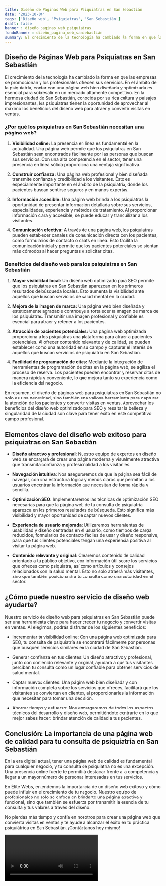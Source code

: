 ```yaml
---
title: Diseño de Páginas Web para Psiquiatras en San Sebastián
date: '2023-10-04'
tags: ['Diseño web', 'Psiquiatras', 'San Sebastián']
draft: false
banner : diseño_paginas_web_psiquiatras
fondoBanner : diseño_pagina_web_sansebastián
summary: El crecimiento de la tecnología ha cambiado la forma en que las empresas se promocionan y los profesionales ofrecen sus servicios. En el ámbito de la psiquiatría, contar con una página web bien diseñada y optimizada es esencial para sobresalir en un mercado altamente competitivo. En la hermosa ciudad de San Sebastián, conocida por su rica cultura y paisajes impresionantes, los psiquiatras tienen la oportunidad de aprovechar al máximo los beneficios del diseño web para atraer y convertir visitas en ventas.
---
```


## **Diseño de Páginas Web para Psiquiatras en San Sebastián**

El crecimiento de la tecnología ha cambiado la forma en que las empresas se promocionan y los profesionales ofrecen sus servicios. En el ámbito de la psiquiatría, contar con una página web bien diseñada y optimizada es esencial para sobresalir en un mercado altamente competitivo. En la hermosa ciudad de San Sebastián, conocida por su rica cultura y paisajes impresionantes, los psiquiatras tienen la oportunidad de aprovechar al máximo los beneficios del diseño web para atraer y convertir visitas en ventas.

### **¿Por qué los psiquiatras en San Sebastián necesitan una página web?**

1. **Visibilidad online:** La presencia en línea es fundamental en la actualidad. Una página web permite que los psiquiatras en San Sebastián sean encontrados fácilmente por las personas que buscan sus servicios. Con una alta competencia en el sector, tener una presencia en línea sólida proporciona una ventaja significativa.

2. **Construir confianza:** Una página web profesional y bien diseñada transmite confianza y credibilidad a los visitantes. Esto es especialmente importante en el ámbito de la psiquiatría, donde los pacientes buscan sentirse seguros y en manos expertas.

3. **Información accesible:** Una página web brinda a los psiquiatras la oportunidad de presentar información detallada sobre sus servicios, especialidades, experiencia y métodos de tratamiento. Al proporcionar información clara y accesible, se puede educar y tranquilizar a los visitantes.

4. **Comunicación efectiva:** A través de una página web, los psiquiatras pueden establecer canales de comunicación directa con los pacientes, como formularios de contacto o chats en línea. Esto facilita la comunicación inicial y permite que los pacientes potenciales se sientan más cómodos al hacer preguntas o solicitar citas.

### **Beneficios del diseño web para los psiquiatras en San Sebastián**

1. **Mayor visibilidad local:** Un diseño web optimizado para SEO permite que los psiquiatras en San Sebastián aparezcan en los primeros resultados de búsqueda locales. Esto aumenta la visibilidad ante aquellos que buscan servicios de salud mental en la ciudad.

2. **Mejora de la imagen de marca:** Una página web bien diseñada y estéticamente agradable contribuye a fortalecer la imagen de marca de los psiquiatras. Transmitir una imagen profesional y confiable es esencial para atraer y retener a los pacientes.

3. **Atracción de pacientes potenciales:** Una página web optimizada proporciona a los psiquiatras una plataforma para atraer a pacientes potenciales. Al ofrecer contenido relevante y de calidad, se pueden establecer como una autoridad en su campo y capturar el interés de aquellos que buscan servicios de psiquiatría en San Sebastián.

4. **Facilidad de programación de citas:** Mediante la integración de herramientas de programación de citas en la página web, se agiliza el proceso de reserva. Los pacientes pueden encontrar y reservar citas de manera rápida y conveniente, lo que mejora tanto su experiencia como la eficiencia del negocio.

En resumen, el diseño de páginas web para psiquiatras en San Sebastián no solo es una necesidad, sino también una valiosa herramienta para capturar la atención de los pacientes y convertir visitas en ventas. Aprovechar los beneficios del diseño web optimizado para SEO y resaltar la belleza y singularidad de la ciudad son clave para tener éxito en este competitivo campo profesional.

<GifSeo />

<Cta />

## Elementos clave del diseño web exitoso para psiquiatras en San Sebastián

- **Diseño atractivo y profesional**: Nuestro equipo de expertos en diseño web se encargará de crear una página moderna y visualmente atractiva que transmita confianza y profesionalidad a los visitantes.

- **Navegación intuitiva**: Nos aseguraremos de que la página sea fácil de navegar, con una estructura lógica y menús claros que permitan a los usuarios encontrar la información que necesitan de forma rápida y sencilla.

- **Optimización SEO**: Implementaremos las técnicas de optimización SEO necesarias para que la página web de tu consulta de psiquiatría aparezca en los primeros resultados de búsqueda. Esto significa más visibilidad y mayor oportunidad de captar nuevos clientes.

- **Experiencia de usuario mejorada**: Utilizaremos herramientas de usabilidad y diseño centradas en el usuario, como tiempos de carga reducidos, formularios de contacto fáciles de usar y diseño responsive, para que tus clientes potenciales tengan una experiencia positiva al visitar tu página web.

- **Contenido relevante y original**: Crearemos contenido de calidad orientado a tu público objetivo, con información útil sobre los servicios que ofreces como psiquiatra, así como artículos y consejos relacionados con la salud mental. Esto no solo atraerá más visitantes, sino que también posicionará a tu consulta como una autoridad en el sector.

## ¿Cómo puede nuestro servicio de diseño web ayudarte?

Nuestro servicio de diseño web para psiquiatras en San Sebastián puede ser una herramienta clave para hacer crecer tu negocio y convertir visitas en ventas. Al elegirnos, podrás disfrutar de los siguientes beneficios:

- Incrementar tu visibilidad online: Con una página web optimizada para SEO, tu consulta de psiquiatría se encontrará fácilmente por personas que busquen servicios similares en la ciudad de San Sebastián.

- Generar confianza en tus clientes: Un diseño atractivo y profesional, junto con contenido relevante y original, ayudará a que tus visitantes perciban tu consulta como un lugar confiable para obtener servicios de salud mental.

- Captar nuevos clientes: Una página web bien diseñada y con información completa sobre los servicios que ofreces, facilitará que los visitantes se conviertan en clientes, al proporcionarles la información que necesitan para tomar una decisión.

- Ahorrar tiempo y esfuerzo: Nos encargaremos de todos los aspectos técnicos del desarrollo y diseño web, permitiéndote centrarte en lo que mejor sabes hacer: brindar atención de calidad a tus pacientes.

## Conclusión: La importancia de una página web de calidad para tu consulta de psiquiatría en San Sebastián

En la era digital actual, tener una página web de calidad es fundamental para cualquier negocio, y tu consulta de psiquiatría no es una excepción. Una presencia online fuerte te permitirá destacar frente a la competencia y llegar a un mayor número de personas interesadas en tus servicios.

En Élite Webs, entendemos la importancia de un diseño web exitoso y cómo puede influir en el crecimiento de tu negocio. Nuestro equipo de profesionales no solo se enfoca en brindarte una página atractiva y funcional, sino que también se esfuerza por transmitir la esencia de tu consulta y tus valores a través del diseño.

No pierdas más tiempo y confía en nosotros para crear una página web que convierta visitas en ventas y te ayude a alcanzar el éxito en tu práctica psiquiátrica en San Sebastián. ¡Contáctanos hoy mismo!

<Video />

<CtaBot job='Psiquiatras' city='San Sebastián'/>

<Gmaps query='San Sebastián+españa+maps' />